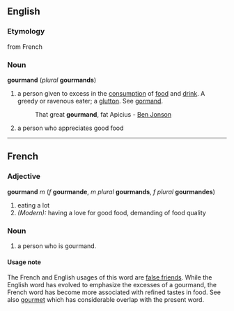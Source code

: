 ==English==
===Etymology===
from French
===Noun===
'''gourmand''' (''plural'' '''gourmands''')

#a person given to excess in the [[consumption]] of [[food]] and [[drink]]. A greedy or ravenous eater; a [[glutton]]. See [[gormand]].
#:That great '''gourmand''', fat Apicius - [[Ben Jonson]]
#a person who appreciates good food
----
==French==
===Adjective===
'''gourmand''' ''m'' (''f'' '''gourmande''', ''m plural'' '''gourmands''', ''f plural'' '''gourmandes''')

#eating a lot
#''(Modern):'' having a love for good food, demanding of food quality

===Noun===
#a person who is gourmand.

====Usage note====
The French and English usages of this word are [[false friend]]s.  While the English word has evolved to emphasize the excesses of a gourmand, the French word has become more associated with refined tastes in food.  See also [[gourmet]] which has considerable overlap with the present word.